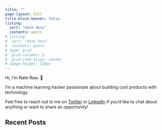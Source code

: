 ```yaml
---
title: ""
page-layout: full
title-block-banner: false
listing:
  sort: "date desc"
  contents: posts
# listing:
#  sort: "date desc"
#  contents: posts
# type: grid
#  grid-columns: 2
#  grid-item-align: center
# image-height: 320px
---
```


Hi, I'm Nate Raw. 👋

I'm a machine learning hacker passionate about building cool products with technology.

Feel free to reach out to me on [Twitter](https://twitter.com/_nateraw) or [LinkedIn](https://www.linkedin.com/in/Nathan-Raw/) if you'd like to chat about anything or want to share an opportunity!


## Recent Posts